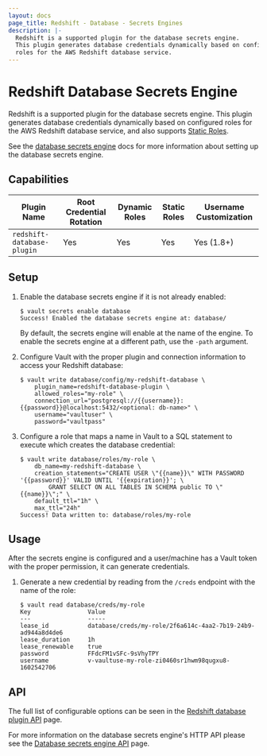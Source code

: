 ```yaml
---
layout: docs
page_title: Redshift - Database - Secrets Engines
description: |-
  Redshift is a supported plugin for the database secrets engine.
  This plugin generates database credentials dynamically based on configured
  roles for the AWS Redshift database service.
---
```


# Redshift Database Secrets Engine

Redshift is a supported plugin for the database secrets engine. This
plugin generates database credentials dynamically based on configured roles for
the AWS Redshift database service, and also supports [Static
Roles](/docs/secrets/databases#static-roles).

See the [database secrets engine](/docs/secrets/databases) docs for
more information about setting up the database secrets engine.

## Capabilities

| Plugin Name                | Root Credential Rotation | Dynamic Roles | Static Roles | Username Customization |
| -------------------------- | ------------------------ | ------------- | ------------ | ---------------------- |
| `redshift-database-plugin` | Yes                      | Yes           | Yes          | Yes (1.8+)             |

## Setup

1.  Enable the database secrets engine if it is not already enabled:

    ```text
    $ vault secrets enable database
    Success! Enabled the database secrets engine at: database/
    ```

    By default, the secrets engine will enable at the name of the engine. To
    enable the secrets engine at a different path, use the `-path` argument.

1.  Configure Vault with the proper plugin and connection information to access your Redshift database:

    ```text
    $ vault write database/config/my-redshift-database \
        plugin_name=redshift-database-plugin \
        allowed_roles="my-role" \
        connection_url="postgresql://{{username}}:{{password}}@localhost:5432/<optional: db-name>" \
        username="vaultuser" \
        password="vaultpass"
    ```

1.  Configure a role that maps a name in Vault to a SQL statement to execute which
    creates the database credential:

    ```text
    $ vault write database/roles/my-role \
        db_name=my-redshift-database \
        creation_statements="CREATE USER \"{{name}}\" WITH PASSWORD '{{password}}' VALID UNTIL '{{expiration}}'; \
            GRANT SELECT ON ALL TABLES IN SCHEMA public TO \"{{name}}\";" \
        default_ttl="1h" \
        max_ttl="24h"
    Success! Data written to: database/roles/my-role
    ```

## Usage

After the secrets engine is configured and a user/machine has a Vault token with
the proper permission, it can generate credentials.

1.  Generate a new credential by reading from the `/creds` endpoint with the name
    of the role:

    ```text
    $ vault read database/creds/my-role
    Key                Value
    ---                -----
    lease_id           database/creds/my-role/2f6a614c-4aa2-7b19-24b9-ad944a8d4de6
    lease_duration     1h
    lease_renewable    true
    password           FFdcFM1vSFc-9sVhyTPY
    username           v-vaultuse-my-role-zi0460sr1hwm98qugxu8-1602542706
    ```

## API

The full list of configurable options can be seen in the [Redshift database
plugin API](/api/secret/databases/redshift) page.

For more information on the database secrets engine's HTTP API please see the
[Database secrets engine API](/api/secret/databases) page.

